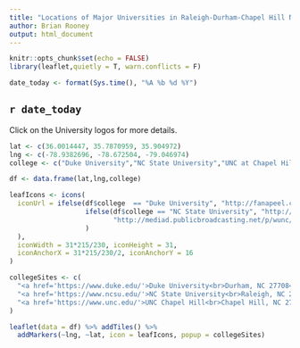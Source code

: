 ---
title: "Locations of Major Universities in Raleigh-Durham-Chapel Hill NC"
author: Brian Rooney
output: html_document
---

```{r setup, include=FALSE}
knitr::opts_chunk$set(echo = FALSE)
library(leaflet,quietly = T, warn.conflicts = F)
```


```{r Show Today Date}
date_today <- format(Sys.time(), "%A %b %d %Y")
```

## `r date_today`

Click on the University logos for more details.

```{r Show Colleges on Map}
lat <- c(36.0014447, 35.7870959, 35.904972)
lng <- c(-78.9382696, -78.672504, -79.046974)
college <- c("Duke University","NC State University","UNC at Chapel Hill")

df <- data.frame(lat,lng,college)

leafIcons <- icons(
  iconUrl = ifelse(df$college  == "Duke University", "http://fanapeel.com/wp-content/uploads/logo_-duke-university-blue-devils-devil-head-d.png",
                   ifelse(df$college == "NC State University", "http://img00.deviantart.net/719e/i/2009/123/7/c/ncsu_wolfpack_icon_by_clandrigan757.jpg",
                          "http://mediad.publicbroadcasting.net/p/wunc/files/201604/unc_athletics_logo.jpg"
                   )
  ),      
  iconWidth = 31*215/230, iconHeight = 31,
  iconAnchorX = 31*215/230/2, iconAnchorY = 16
)

collegeSites <- c(
  "<a href='https://www.duke.edu/'>Duke University<br>Durham, NC 27708</a>",
  "<a href='https://www.ncsu.edu/'>NC State University<br>Raleigh, NC 27695</a>",
  "<a href='https://www.unc.edu/'>UNC Chapel Hill<br>Chapel Hill, NC 27599</a>"
)

leaflet(data = df) %>% addTiles() %>%
  addMarkers(~lng, ~lat, icon = leafIcons, popup = collegeSites)
```